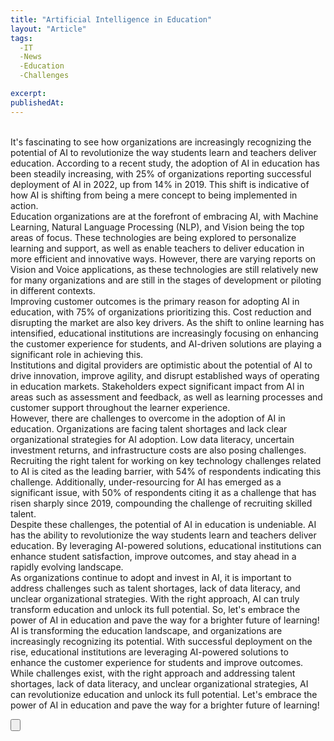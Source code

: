 ```yaml
---
title: "Artificial Intelligence in Education"
layout: "Article"
tags: 
  -IT
  -News
  -Education
  -Challenges

excerpt:
publishedAt:
---
```


<br />
It's fascinating to see how organizations are increasingly recognizing the potential of AI to revolutionize the way students learn and teachers deliver education. According to a recent study, the adoption of AI in education has been steadily increasing, with 25% of organizations reporting successful deployment of AI in 2022, up from 14% in 2019. This shift is indicative of how AI is shifting from being a mere concept to being implemented in action.
<br/>
<Image src="/language-learning.png" alt="" width={600} height={500} />
<br />
Education organizations are at the forefront of embracing AI, with Machine Learning, Natural Language Processing (NLP), and Vision being the top areas of focus. These technologies are being explored to personalize learning and support, as well as enable teachers to deliver education in more efficient and innovative ways. However, there are varying reports on Vision and Voice applications, as these technologies are still relatively new for many organizations and are still in the stages of development or piloting in different contexts.
<br />
Improving customer outcomes is the primary reason for adopting AI in education, with 75% of organizations prioritizing this. Cost reduction and disrupting the market are also key drivers. As the shift to online learning has intensified, educational institutions are increasingly focusing on enhancing the customer experience for students, and AI-driven solutions are playing a significant role in achieving this.
<br />
Institutions and digital providers are optimistic about the potential of AI to drive innovation, improve agility, and disrupt established ways of operating in education markets. Stakeholders expect significant impact from AI in areas such as assessment and feedback, as well as learning processes and customer support throughout the learner experience.
<br/>
<Image src="/survey.png" alt="" width={600} height={500} />
<br />
However, there are challenges to overcome in the adoption of AI in education. Organizations are facing talent shortages and lack clear organizational strategies for AI adoption. Low data literacy, uncertain investment returns, and infrastructure costs are also posing challenges. Recruiting the right talent for working on key technology challenges related to AI is cited as the leading barrier, with 54% of respondents indicating this challenge. Additionally, under-resourcing for AI has emerged as a significant issue, with 50% of respondents citing it as a challenge that has risen sharply since 2019, compounding the challenge of recruiting skilled talent.
<br />
Despite these challenges, the potential of AI in education is undeniable. AI has the ability to revolutionize the way students learn and teachers deliver education. By leveraging AI-powered solutions, educational institutions can enhance student satisfaction, improve outcomes, and stay ahead in a rapidly evolving landscape.
<br/>
<Image src="/survey2.png" alt="" width={600} height={500} />
<br />
As organizations continue to adopt and invest in AI, it is important to address challenges such as talent shortages, lack of data literacy, and unclear organizational strategies. With the right approach, AI can truly transform education and unlock its full potential. So, let's embrace the power of AI in education and pave the way for a brighter future of learning!
<br />
AI is transforming the education landscape, and organizations are increasingly recognizing its potential. With successful deployment on the rise, educational institutions are leveraging AI-powered solutions to enhance the customer experience for students and improve outcomes. While challenges exist, with the right approach and addressing talent shortages, lack of data literacy, and unclear organizational strategies, AI can revolutionize education and unlock its full potential. Let's embrace the power of AI in education and pave the way for a brighter future of learning!
<br />

<Button
  address="https://www.holoniq.com/notes/artificial-intelligence-in-education-2023-survey-insights"
  text="Source"
/>
